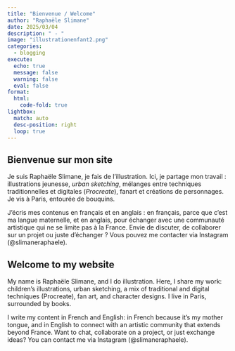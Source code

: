 ```yaml
---
title: "Bienvenue / Welcome"
author: "Raphaële Slimane"
date: 2025/03/04
description: " - "
image: "illustrationenfant2.png"
categories: 
  - blogging
execute: 
  echo: true
  message: false
  warning: false
  eval: false
format:
  html:
    code-fold: true
lightbox: 
  match: auto
  desc-position: right
  loop: true
---
```


## Bienvenue sur mon site

Je suis Raphaële Slimane, je fais de l'illustration. Ici, je partage mon travail : illustrations jeunesse, *urban sketching*, mélanges entre techniques traditionnelles et digitales (*Procreate*), fanart et créations de personnages. Je vis à Paris, entourée de bouquins.

J’écris mes contenus en français et en anglais : en français, parce que c’est ma langue maternelle, et en anglais, pour échanger avec une communauté artistique qui ne se limite pas à la France. Envie de discuter, de collaborer sur un projet ou juste d’échanger ? Vous pouvez me contacter via Instagram (@slimaneraphaele).

 

## Welcome to my website

My name is Raphaële Slimane, and I do illustration. Here, I share my work: children's illustrations, urban sketching, a mix of traditional and digital techniques (Procreate), fan art, and character designs. I live in Paris, surrounded by books.

I write my content in French and English: in French because it's my mother tongue, and in English to connect with an artistic community that extends beyond France. Want to chat, collaborate on a project, or just exchange ideas? You can contact me via Instagram (@slimaneraphaele).










